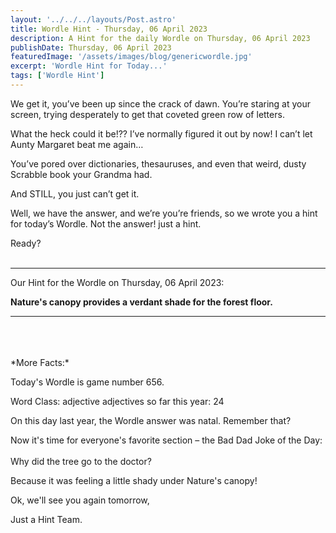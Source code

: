 ```yaml
---
layout: '../../../layouts/Post.astro'
title: Wordle Hint - Thursday, 06 April 2023
description: A Hint for the daily Wordle on Thursday, 06 April 2023
publishDate: Thursday, 06 April 2023
featuredImage: '/assets/images/blog/genericwordle.jpg'
excerpt: 'Wordle Hint for Today...'
tags: ['Wordle Hint']
---
```


We get it, you’ve been up since the crack of dawn. You’re staring at your screen, trying desperately to get that coveted green row of letters.

What the heck could it be!??
I’ve normally figured it out by now!
I can’t let Aunty Margaret beat me again…

You’ve pored over dictionaries, thesauruses, and even that weird, dusty Scrabble book your Grandma had.

And STILL, you just can’t get it.

Well, we have the answer, and we’re you’re friends, so we wrote you a hint for today’s Wordle.
Not the answer! just a hint.

Ready?<br /><br />

---

Our Hint for the Wordle on Thursday, 06 April 2023:

**Nature's canopy provides a verdant shade for the forest floor.**

---

<br />
<br />
<br />
*More Facts:*

Today's Wordle is game number 656.

Word Class: adjective adjectives so far this year: 24

On this day last year, the Wordle answer was natal. Remember that?

Now it's time for everyone's favorite section – the Bad Dad Joke of the Day:<br /><br />Why did the tree go to the doctor?

Because it was feeling a little shady under Nature's canopy!

Ok, we'll see you again tomorrow,

Just a Hint Team.
